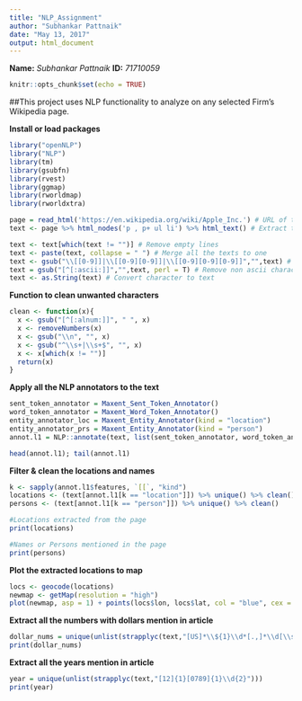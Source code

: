 ---
title: "NLP_Assignment"
author: "Subhankar Pattnaik"
date: "May 13, 2017"
output: html_document
---

**Name:** *Subhankar Pattnaik*
**ID:** *71710059*

```{r setup, include=FALSE}
knitr::opts_chunk$set(echo = TRUE)
```

##This project uses NLP functionality to analyze on any selected Firm's Wikipedia page.   

**Install or load packages**
```{r}
library("openNLP")
library("NLP")
library(tm)
library(gsubfn)
library(rvest)
library(ggmap)
library(rworldmap)
library(rworldxtra)
```

```{r}
page = read_html('https://en.wikipedia.org/wiki/Apple_Inc.') # URL of the target page 
text <- page %>% html_nodes('p , p+ ul li') %>% html_text() # Extract text from the page

text <- text[which(text != "")] # Remove empty lines
text <- paste(text, collapse = " ") # Merge all the texts to one
text <- gsub("\\[[0-9]]|\\[[0-9][0-9]]|\\[[0-9][0-9][0-9]]","",text) # Remove references [111] type
text = gsub("[^[:ascii:]]","",text, perl = T) # Remove non ascii characters
text <- as.String(text) # Convert character to text
```

**Function to clean unwanted characters**
```{r}
clean <- function(x){
  x <- gsub("[^[:alnum:]]", " ", x)
  x <- removeNumbers(x) 
  x <- gsub("\\n", "", x)
  x <- gsub("^\\s+|\\s+$", "", x) 
  x <- x[which(x != "")]
  return(x)
}
```

**Apply all the NLP annotators to the text**
```{r}
sent_token_annotator = Maxent_Sent_Token_Annotator()
word_token_annotator = Maxent_Word_Token_Annotator()
entity_annotator_loc = Maxent_Entity_Annotator(kind = "location")
entity_annotator_prs = Maxent_Entity_Annotator(kind = "person")
annot.l1 = NLP::annotate(text, list(sent_token_annotator, word_token_annotator, entity_annotator_loc, entity_annotator_prs))
```

```{r}
head(annot.l1); tail(annot.l1)
```

**Filter & clean the locations and names**
```{r}
k <- sapply(annot.l1$features, `[[`, "kind")
locations <- (text[annot.l1[k == "location"]]) %>% unique() %>% clean()
persons <- (text[annot.l1[k == "person"]]) %>% unique() %>% clean()

#Locations extracted from the page
print(locations)

#Names or Persons mentioned in the page
print(persons)
```

**Plot the extracted locations to map**
```{r}
locs <- geocode(locations)
newmap <- getMap(resolution = "high")
plot(newmap, asp = 1) + points(locs$lon, locs$lat, col = "blue", cex = 1.0, pch = 18)
```

**Extract all the numbers with dollars mention in article**
```{r}
dollar_nums = unique(unlist(strapplyc(text,"[US]*\\${1}\\d*[.,]*\\d[\\sm]*[million]*[billion]*")))
print(dollar_nums)
```

**Extract all the years mention in article**
```{r}
year = unique(unlist(strapplyc(text,"[12]{1}[0789]{1}\\d{2}")))
print(year)
```